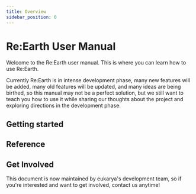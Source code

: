 ```yaml
---
title: Overview
sidebar_position: 0
---
```


# Re:Earth User Manual

Welcome to the Re:Earth user manual. This is where you can learn how to use Re:Earth.

Currently Re:Earth is in intense development phase, many new features will be added, many old features will be updated, and many ideas are being birthed, so this manual may not be a perfect solution, but we still want to teach you how to use it while sharing our thoughts about the project and exploring directions in the development phase.

## Getting started

<div class="margin-vert--lg">
  <Grid>
    <SimpleCard title="Environment setting" link="/user-manual/getting-started/environment_ setting"/>
    <SimpleCard title="Making your first project" link="/user-manual/project-and-workspace/project/create-a-new-project"/>
    <SimpleCard title="Understanding Re:Earth UI" link="/user-manual/getting-started/understanding-reearth-ui/overview"/>
  </Grid>
</div>

## Reference

<div class="margin-vert--lg">
  <Grid>
    <Card title="Project" link="/user-manual/project-and-workspace/project/overview" image="/img/user-manual/project.png"/>
    <Card title="Workspace" link="/user-manual/project-and-workspace/workspace/overview" image="/img/user-manual/workspace.png"/>
    <Card title="Scene" link="/user-manual/project-and-workspace/scene/overview" image="/img/user-manual/scene.png"/>
    <Card title="Widget" link="/user-manual/Widget & Align system/Idea of widget/" image="/img/user-manual/widget.png"/>
    <Card title="Property" link="/user-manual/property/overview" image="/img/user-manual/property.png"/>
    <Card title="Infobox" link="/user-manual/infobox/overview" image="/img/user-manual/infobox.png"/>
    <Card title="Asset" link="/user-manual/Asset/Idea of assets/" image="/img/user-manual/asset.png"/>
    <Card title="Import and Export" link="/user-manual/import-and-export/importing-kml-geojson-and-gis-data" image="/img/user-manual/import-and-export.png"/>
    <Card title="Publication" link="/user-manual/publication/Subdomains and Custom domains/" image="/img/user-manual/publication.png"/>
    <Card title="3D data" link="/user-manual/project-and-workspace/layers/reearth-layers/3D Model/" image="/img/user-manual/3d-data.png"/>
  </Grid>
</div>

## Get Involved

This document is now maintained by eukarya's development team, so if you're interested and want to get involved, contact us anytime!



